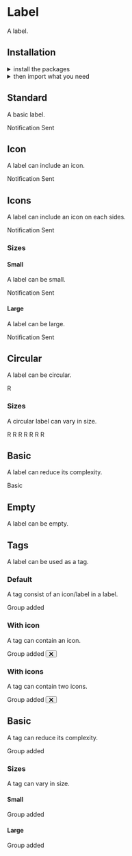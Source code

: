 
<Meta title="Components|Label" />

<Anchor storyId="components-label--standard" />

<SemanticLink docPath="/elements/label/" />

# Label

A label.

## Installation

<details style={{ marginBottom: "10px" }}><summary>install the packages</summary>

Install from <a href={INSTALLATION_PAGE}>the React bundle</a> or as a single package:

```bash
npm install @orbit-ui/css-normalize @orbit-ui/tachyons @orbit-ui/semantic-ui-theme semantic-ui-react
```
</details>

<details><summary>then import what you need</summary>

```javascript
    import { Button, Icon, Label } from "semantic-ui-react";
```
</details>

## Standard

A basic label.

<Preview>
    <Story name="standard">
        <Label>Notification Sent</Label>
    </Story>
</Preview>

## Icon

A label can include an icon.

<Preview>
    <Story name="icon">
        <Label>
        Notification Sent <Icon name="search" />
        </Label>
    </Story>
</Preview>

## Icons

A label can include an icon on each sides.

<Preview>
    <Story name="icons">
        <Label>
            <CommunicationIcon className="h6 w6 fill-marine-500 mr1" />
    Notification Sent <Icon name="search" />
        </Label>
    </Story>
</Preview>

### Sizes

#### Small

A label can be small.

<Preview>
    <Story name="small">
        <Label size="small">Notification Sent</Label>
    </Story>
</Preview>

#### Large

A label can be large.

<Preview>
    <Story name="large">
        <Label size="large">Notification Sent</Label>
    </Story>
</Preview>

## Circular

A label can be circular.

<Preview>
    <Story name="circular">
        <Label circular>R</Label>
    </Story>
</Preview>

### Sizes

A circular label can vary in size.

<Preview>
    <Story name="circular sizes">
        <div>
            <Label circular size="tiny">R</Label>
            <Label circular size="small">R</Label>
            <Label circular size="medium">R</Label>
            <Label circular size="large">R</Label>
            <Label circular size="big">R</Label>
            <Label circular size="huge">R</Label>
            <Label circular size="massive">R</Label>
        </div>
    </Story>
</Preview>

## Basic

A label can reduce its complexity.

<Preview>
    <Story name="basic">
        <Label basic>Basic</Label>
    </Story>
</Preview>

## Empty

A label can be empty.

<Preview>
    <Story name="empty">
        <Label circular size="tiny" empty color="red" />
    </Story>
</Preview>

## Tags

A label can be used as a tag.

### Default

A tag consist of an icon/label in a label.

<Preview>
    <Story name="tag standard">
        <Label>
            <Label circular empty size="mini" color="red" />
            Group added
        </Label>
    </Story>
</Preview>

### With icon

A tag can contain an icon.

<Preview>
    <Story name="tag icon">
        <Label>
            <Label circular empty size="mini" color="red" />
            Group added
            <Button icon circular size="tiny" className="transparent">
                <svg width="10" height="10" xmlns="http://www.w3.org/2000/svg">
                    <g transform="rotate(45 7.207 4.793)">
                        <rect x=".121" y="5.707" width="12" height="2" rx="1" />
                        <rect x="5" y=".828" width="2" height="12" rx="1" />
                    </g>
                </svg>
            </Button>
        </Label>
    </Story>
</Preview>

### With icons

A tag can contain two icons.

<Preview>
    <Story name="tag icons">
        <Label>
            <CommunicationIcon className="h6 w6 fill-marine-500 mr1" />
        Group added
            <Button icon circular size="tiny" className="transparent">
                <svg width="10" height="10" xmlns="http://www.w3.org/2000/svg">
                    <g transform="rotate(45 7.207 4.793)">
                        <rect x=".121" y="5.707" width="12" height="2" rx="1" />
                        <rect x="5" y=".828" width="2" height="12" rx="1" />
                    </g>
                </svg>
            </Button>
        </Label>
    </Story>
</Preview>

## Basic

A tag can reduce its complexity.

<Preview>
    <Story name="tag basic">
        <Label basic>
            <Label circular empty size="mini" color="red" />
        Group added
        </Label>
    </Story>
</Preview>

### Sizes

A tag can vary in size.

#### Small

<Preview>
    <Story name="tag size small">
        <Label size="small">
            <Label circular empty size="mini" color="red" />
        Group added
        </Label>
    </Story>
</Preview>

#### Large

<Preview>
    <Story name="tag size large">
        <Label size="large">
            <Label circular empty size="mini" color="red" />
        Group added
        </Label>
    </Story>
</Preview>
